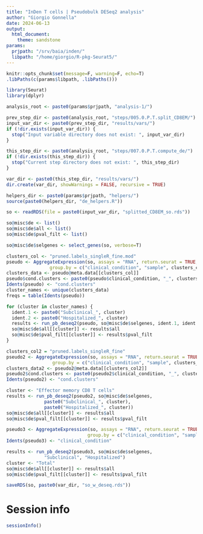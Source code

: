 ```yaml
---
title: "InDen T cells | Pseudobulk DESeq2 analysis"
author: "Giorgio Gonnella"
date: 2024-06-13
output:
  html_document:
    theme: sandstone
params:
  prjpath: "/srv/baia/inden/"
  libpath: "/home/giorgio/R-pkg-Seurat5/"
---
```


```r
knitr::opts_chunk$set(message=F, warning=F, echo=T)
.libPaths(c(params$libpath, .libPaths()))

library(Seurat)
library(dplyr)

analysis_root <- paste0(params$prjpath, "analysis-1/")

prev_step_dir <- paste0(analysis_root, "steps/005.0.P.T.split_CD8EM/")
input_var_dir <- paste0(prev_step_dir, "results/vars/")
if (!dir.exists(input_var_dir)) {
  stop("Input variable directory does not exist: ", input_var_dir)
}

this_step_dir <- paste0(analysis_root, "steps/007.0.P.T.compute_de/")
if (!dir.exists(this_step_dir)) {
  stop("Current step directory does not exist: ", this_step_dir)
}

var_dir <- paste0(this_step_dir, "results/vars/")
dir.create(var_dir, showWarnings = FALSE, recursive = TRUE)

helpers_dir <- paste0(params$prjpath, "helpers/")
source(paste0(helpers_dir, "de_helpers.R"))
```

```r
so <- readRDS(file = paste0(input_var_dir, "splitted_CD8EM_so.rds"))
```

```r
so@misc$de <- list()
so@misc$de$all <- list()
so@misc$de$pval_filt <- list()
```

```r
so@misc$de$selgenes <- select_genes(so, verbose=T)
```

```r
clusters_col <- "pruned.labels_singleR_fine.mod"
pseudo <- AggregateExpression(so, assays = "RNA", return.seurat = TRUE,
                group.by = c("clinical_condition", "sample", clusters_col))
clusters_data <- pseudo@meta.data[[clusters_col]]
pseudo$cond.clusters <- paste0(pseudo$clinical_condition, "_", clusters_data)
Idents(pseudo) <- "cond.clusters"
cluster_names <- unique(clusters_data)
freqs = table(Idents(pseudo))
```

```r
for (cluster in cluster_names) {
  ident.1 <- paste0("Subclinical_", cluster)
  ident.2 <- paste0("Hospitalized_", cluster)
  results <- run_pb_deseq2(pseudo, so@misc$de$selgenes, ident.1, ident.2, freqs)
  so@misc$de$all[[cluster]] <- results$all
  so@misc$de$pval_filt[[cluster]] <- results$pval_filt
}
```

```r
clusters_col2 = "pruned.labels_singleR_fine"
pseudo2 <- AggregateExpression(so, assays = "RNA", return.seurat = TRUE,
                 group.by = c("clinical_condition", "sample", clusters_col2))
clusters_data2 <- pseudo2@meta.data[[clusters_col2]]
pseudo2$cond.clusters <- paste0(pseudo2$clinical_condition, "_", clusters_data2)
Idents(pseudo2) <- "cond.clusters"
```

```r
cluster <- "Effector memory CD8 T cells"
results <- run_pb_deseq2(pseudo2, so@misc$de$selgenes,
              paste0("Subclinical_", cluster),
              paste0("Hospitalized_", cluster))
so@misc$de$all[[cluster]] <- results$all
so@misc$de$pval_filt[[cluster]] <- results$pval_filt
```

```r
pseudo3 <- AggregateExpression(so, assays = "RNA", return.seurat = TRUE,
                              group.by = c("clinical_condition", "sample"))
Idents(pseudo3) <- "clinical_condition"
```

```r
results <- run_pb_deseq2(pseudo3, so@misc$de$selgenes,
              "Subclinical", "Hospitalized")
cluster <- "Total"
so@misc$de$all[[cluster]] <- results$all
so@misc$de$pval_filt[[cluster]] <- results$pval_filt
```

```r
saveRDS(so, paste0(var_dir, "so_w_deseq.rds"))
```

# Session info

```r
sessionInfo()
```

